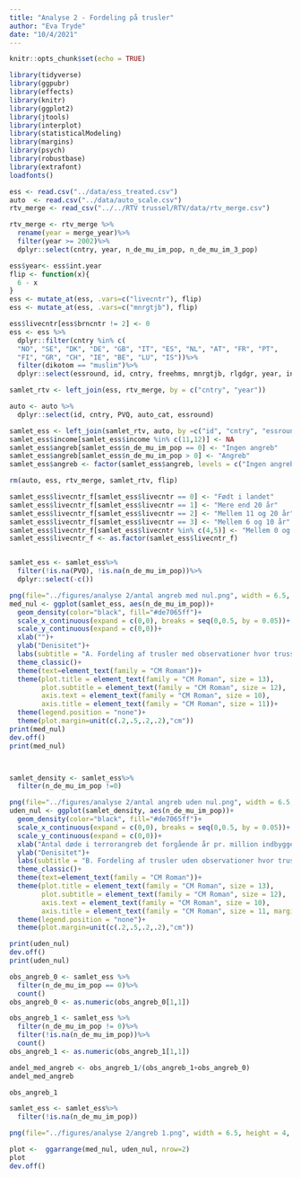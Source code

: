 ---
title: "Analyse 2 - Fordeling på trusler"
author: "Eva Tryde"
date: "10/4/2021"
---
```{r setup, include=FALSE}
knitr::opts_chunk$set(echo = TRUE)
```

```{r, include=FALSE, message=FALSE}
library(tidyverse)
library(ggpubr)
library(effects)
library(knitr)
library(ggplot2) 
library(jtools)
library(interplot)
library(statisticalModeling)
library(margins)
library(psych)
library(robustbase)
library(extrafont)
loadfonts()
```

```{r data, message=FALSE}
ess <- read.csv("../data/ess_treated.csv")
auto  <- read.csv("../data/auto_scale.csv")
rtv_merge <- read_csv("../../RTV trussel/RTV/data/rtv_merge.csv")
```

```{r, message=FALSE}
rtv_merge <- rtv_merge %>%
  rename(year = merge_year)%>%
  filter(year >= 2002)%>%
  dplyr::select(cntry, year, n_de_mu_im_pop, n_de_mu_im_3_pop)

ess$year<- ess$int.year
flip <- function(x){
  6 - x
}
ess <- mutate_at(ess, .vars=c("livecntr"), flip)
ess <- mutate_at(ess, .vars=c("mnrgtjb"), flip)

ess$livecntr[ess$brncntr != 2] <- 0
ess <- ess %>%
  dplyr::filter(cntry %in% c(
  "NO", "SE", "DK", "DE", "GB", "IT", "ES", "NL", "AT", "FR", "PT",
  "FI", "GR", "CH", "IE", "BE", "LU", "IS"))%>%
  filter(dikotom == "muslim")%>%
  dplyr::select(essround, id, cntry, freehms, mnrgtjb, rlgdgr, year, income, educ.ba, female, age, livecntr)

samlet_rtv <- left_join(ess, rtv_merge, by = c("cntry", "year"))

auto <- auto %>%
  dplyr::select(id, cntry, PVQ, auto_cat, essround)

samlet_ess <- left_join(samlet_rtv, auto, by =c("id", "cntry", "essround"))
samlet_ess$income[samlet_ess$income %in% c(11,12)] <- NA
samlet_ess$angreb[samlet_ess$n_de_mu_im_pop == 0] <- "Ingen angreb"
samlet_ess$angreb[samlet_ess$n_de_mu_im_pop > 0] <- "Angreb"
samlet_ess$angreb <- factor(samlet_ess$angreb, levels = c("Ingen angreb","Angreb" ))
```


```{r}
rm(auto, ess, rtv_merge, samlet_rtv, flip)
```

```{r}
samlet_ess$livecntr_f[samlet_ess$livecntr == 0] <- "Født i landet"
samlet_ess$livecntr_f[samlet_ess$livecntr == 1] <- "Mere end 20 år"
samlet_ess$livecntr_f[samlet_ess$livecntr == 2] <- "Mellem 11 og 20 år"
samlet_ess$livecntr_f[samlet_ess$livecntr == 3] <- "Mellem 6 og 10 år"
samlet_ess$livecntr_f[samlet_ess$livecntr %in% c(4,5)] <- "Mellem 0 og 5 år"
samlet_ess$livecntr_f <- as.factor(samlet_ess$livecntr_f)


samlet_ess <- samlet_ess%>%
  filter(!is.na(PVQ), !is.na(n_de_mu_im_pop))%>%
  dplyr::select(-c())
```



```{r, fig.width=7.5, height=2.5}
png(file="../figures/analyse 2/antal angreb med nul.png", width = 6.5, height = 2, units = "in", res=500)
med_nul <- ggplot(samlet_ess, aes(n_de_mu_im_pop))+
  geom_density(color="black", fill="#de7065ff")+
  scale_x_continuous(expand = c(0,0), breaks = seq(0,0.5, by = 0.05))+
  scale_y_continuous(expand = c(0,0))+
  xlab("")+
  ylab("Denisitet")+
  labs(subtitle = "A. Fordeling af trusler med observationer hvor trussel kan være nul")+
  theme_classic()+
  theme(text=element_text(family = "CM Roman"))+
  theme(plot.title = element_text(family = "CM Roman", size = 13),
        plot.subtitle = element_text(family = "CM Roman", size = 12),
        axis.text = element_text(family = "CM Roman", size = 10),
        axis.title = element_text(family = "CM Roman", size = 11))+
  theme(legend.position = "none")+
  theme(plot.margin=unit(c(.2,.5,.2,.2),"cm"))
print(med_nul)
dev.off()
print(med_nul)



samlet_density <- samlet_ess%>%
  filter(n_de_mu_im_pop !=0)

png(file="../figures/analyse 2/antal angreb uden nul.png", width = 6.5, height = 2, units = "in", res=500)
uden_nul <- ggplot(samlet_density, aes(n_de_mu_im_pop))+
  geom_density(color="black", fill="#de7065ff")+
  scale_x_continuous(expand = c(0,0), breaks = seq(0,0.5, by = 0.05))+
  scale_y_continuous(expand = c(0,0))+
  xlab("Antal døde i terrorangreb det forgående år pr. million indbygger")+
  ylab("Denisitet")+
  labs(subtitle = "B. Fordeling af trusler uden observationer hvor trussel kan være nul")+
  theme_classic()+
  theme(text=element_text(family = "CM Roman"))+
  theme(plot.title = element_text(family = "CM Roman", size = 13),
        plot.subtitle = element_text(family = "CM Roman", size = 12),
        axis.text = element_text(family = "CM Roman", size = 10),
        axis.title = element_text(family = "CM Roman", size = 11, margin = margin(c(0,0,0,0))))+
  theme(legend.position = "none")+
  theme(plot.margin=unit(c(.2,.5,.2,.2),"cm"))

print(uden_nul)
dev.off()
print(uden_nul)

```


```{r, fig.width=7.5, height=2.5}
obs_angreb_0 <- samlet_ess %>%
  filter(n_de_mu_im_pop == 0)%>%
  count()
obs_angreb_0 <- as.numeric(obs_angreb_0[1,1])

obs_angreb_1 <- samlet_ess %>%
  filter(n_de_mu_im_pop != 0)%>%
  filter(!is.na(n_de_mu_im_pop))%>%
  count()
obs_angreb_1 <- as.numeric(obs_angreb_1[1,1])

andel_med_angreb <- obs_angreb_1/(obs_angreb_1+obs_angreb_0)
andel_med_angreb

obs_angreb_1

samlet_ess <- samlet_ess%>%
  filter(!is.na(n_de_mu_im_pop))
```


```{r}
png(file="../figures/analyse 2/angreb 1.png", width = 6.5, height = 4, units = "in", res=500)

plot <-  ggarrange(med_nul, uden_nul, nrow=2) 
plot
dev.off()
```
```{r}

```


